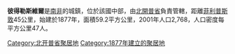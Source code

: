 '''彼得勒斯維爾'''是[[南非|南非]]的城鎮，位於該國中部，由[[北開普省|北開普省]]負責管轄，距離[[菲利普斯敦_(北開普省)|菲利普斯敦]]45公里，始建於1877年，面積59.2平方公里，2001年人口2,768，人口密度每平方公里47人。

{{SouthAfrica-geo-stub}}
[[Category:北开普省聚居地|Category:北开普省聚居地]]
[[Category:1877年建立的聚居地|Category:1877年建立的聚居地]]